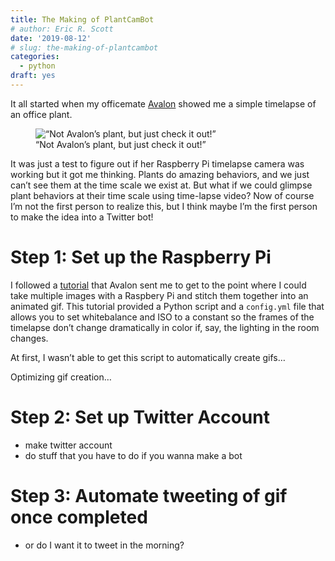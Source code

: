 ```yaml
---
title: The Making of PlantCamBot
# author: Eric R. Scott
date: '2019-08-12'
# slug: the-making-of-plantcambot
categories:
  - python
draft: yes
---
```


It all started when my officemate [Avalon](https://twitter.com/avalonceleste) showed me a simple timelapse of an office plant.

!["Not Avalon's plant, but just check it out!"]()

It was just a test to figure out if her Raspberry Pi timelapse camera was working but it got me thinking.
Plants do amazing behaviors, and we just can't see them at the time scale we exist at.
But what if we could glimpse plant behaviors at their time scale using time-lapse video?
Now of course I'm not the first person to realize this, but I think maybe I'm the first person to make the idea into a Twitter bot!

# Step 1: Set up the Raspberry Pi

I followed a [tutorial](%22https://www.jeffgeerling.com/blog/2017/raspberry-pi-zero-w-headless-time-lapse-camera%22) that Avalon sent me to get to the point where I could take multiple images with a Raspbery Pi and stitch them together into an animated gif.
This tutorial provided a Python script and a `config.yml` file that allows you to set whitebalance and ISO to a constant so the frames of the timelapse don't change dramatically in color if, say, the lighting in the room changes.

At first, I wasn't able to get this script to automatically create gifs...

Optimizing gif creation...

# Step 2: Set up Twitter Account

-   make twitter account
-   do stuff that you have to do if you wanna make a bot

# Step 3: Automate tweeting of gif once completed

-   or do I want it to tweet in the morning?
